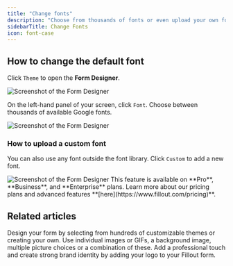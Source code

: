 ```yaml
---
title: "Change fonts"
description: "Choose from thousands of fonts or even upload your own font individually or in bulk."
sidebarTitle: Change Fonts
icon: font-case
---
```


## How to change the default font

Click `Theme` to open the **Form Designer**.

<Frame>
  <img src="/images/style-and-branding/image-1.png" alt="Screenshot of the Form Designer" />
</Frame>

On the left-hand panel of your screen, click `Font`. Choose between thousands of available Google fonts.

<Frame>
  <img src="/images/style-and-branding/image-2.png" alt="Screenshot of the Form Designer" />
</Frame>

### How to u**pload a custom font**

You can also use any font outside the font library. Click `Custom` to add a new font.

<Frame>
  <img src="/images/style-and-branding/image-3.png" alt="Screenshot of the Form Designer" />
</Frame>

<Note>
This feature is available on **Pro**, **Business**, and **Enterprise** plans. Learn more about our pricing plans and advanced features **[here](https://www.fillout.com/pricing)**.
</Note>

## Related articles

<CardGroup cols={3}>
  <Card title="Themes" href="/help/themes" icon="palette" iconType="regular" color="#FFC738">
    Design your form by selecting from hundreds of customizable themes or creating your own.
  </Card>
  <Card title="Add images or GIFs" href="/help/image-gif" icon="image" iconType="regular" color="#FFC738">
    Use individual images or GIFs, a background image, multiple picture choices or a combination of these.
  </Card>
    <Card title="Add a logo" href="/help/logo" icon="airbnb" iconType="regular" color="#FFC738">
    Add a professional touch and create strong brand identity by adding your logo to your Fillout form.
  </Card>
</CardGroup>
